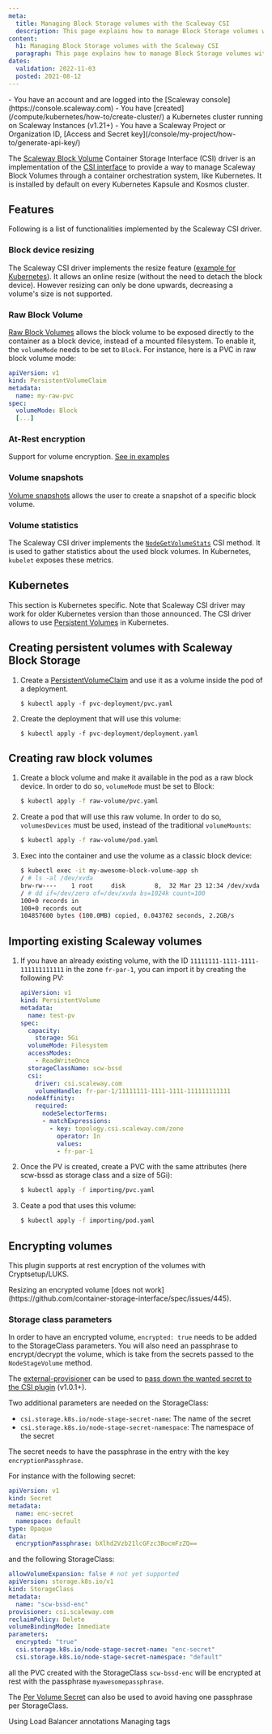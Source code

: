 ```yaml
---
meta:
  title: Managing Block Storage volumes with the Scaleway CSI
  description: This page explains how to manage Block Storage volumes with the Scaleway CSI.
content:
  h1: Managing Block Storage volumes with the Scaleway CSI
  paragraph: This page explains how to manage Block Storage volumes with the Scaleway CSI.
dates:
  validation: 2022-11-03
  posted: 2021-08-12
---
```


<Message type="requirement">
  - You have an account and are logged into the [Scaleway console](https://console.scaleway.com)
  - You have [created](/compute/kubernetes/how-to/create-cluster/) a Kubernetes cluster running on Scaleway Instances (v1.21+)
  - You have a Scaleway Project or Organization ID, [Access and Secret key](/console/my-project/how-to/generate-api-key/)
</Message>


The [Scaleway Block Volume](https://www.scaleway.com/en/block-storage/) Container Storage Interface (CSI) driver is an implementation of the [CSI interface](https://github.com/container-storage-interface/spec/blob/master/spec.md) to provide a way to manage Scaleway Block Volumes through a container orchestration system, like Kubernetes. It is installed by default on every Kubernetes Kapsule and Kosmos cluster.


## Features

Following is a list of functionalities implemented by the Scaleway CSI driver.

### Block device resizing

The Scaleway CSI driver implements the resize feature ([example for Kubernetes](https://kubernetes.io/blog/2018/07/12/resizing-persistent-volumes-using-kubernetes/)). It allows an online resize (without the need to detach the block device). However resizing can only be done upwards, decreasing a volume's size is not supported.

### Raw Block Volume

[Raw Block Volumes](https://kubernetes.io/blog/2019/03/07/raw-block-volume-support-to-beta/) allows the block volume to be exposed directly to the container as a block device, instead of a mounted filesystem. To enable it, the `volumeMode` needs to be set to `Block`. For instance, here is a PVC in raw block volume mode:

```yaml
apiVersion: v1
kind: PersistentVolumeClaim
metadata:
  name: my-raw-pvc
spec:
  volumeMode: Block
  [...]
```

### At-Rest encryption

Support for volume encryption. [See in examples](https://github.com/scaleway/scaleway-csi/tree/master/examples/kubernetes#encrypting-volumes)

### Volume snapshots

[Volume snapshots](https://kubernetes.io/docs/concepts/storage/volume-snapshots/) allows the user to create a snapshot of a specific block volume. 

### Volume statistics

The Scaleway CSI driver implements the [`NodeGetVolumeStats`](https://github.com/container-storage-interface/spec/blob/master/spec.md#nodegetvolumestats) CSI method. It is used to gather statistics about the used block volumes. In Kubernetes, `kubelet` exposes these metrics.

## Kubernetes

This section is Kubernetes specific. Note that Scaleway CSI driver may work for older Kubernetes version than those announced.
The CSI driver allows to use [Persistent Volumes](https://kubernetes.io/docs/concepts/storage/persistent-volumes/) in Kubernetes.

## Creating persistent volumes with Scaleway Block Storage 

1. Create a [PersistentVolumeClaim](https://kubernetes.io/docs/concepts/storage/persistent-volumes/) and use it as a volume inside the pod of a deployment.
    ```
    $ kubectl apply -f pvc-deployment/pvc.yaml
    ```
2. Create the deployment that will use this volume:
    ```
    $ kubectl apply -f pvc-deployment/deployment.yaml
    ```

## Creating raw block volumes 

1. Create a block volume and make it available in the pod as a raw block device. In order to do so, `volumeMode` must be set to Block:
    ```bash
    $ kubectl apply -f raw-volume/pvc.yaml
    ```
2. Create a pod that will use this raw volume. In order to do so, `volumesDevices` must be used, instead of the traditional `volumeMounts`:
    ```bash
    $ kubectl apply -f raw-volume/pod.yaml
    ```
3. Exec into the container and use the volume as a classic block device:
    ```bash
    $ kubectl exec -it my-awesome-block-volume-app sh
    / # ls -al /dev/xvda
    brw-rw----    1 root     disk        8,  32 Mar 23 12:34 /dev/xvda
    / # dd if=/dev/zero of=/dev/xvda bs=1024k count=100
    100+0 records in
    100+0 records out
    104857600 bytes (100.0MB) copied, 0.043702 seconds, 2.2GB/s
    ```

## Importing existing Scaleway volumes

1. If you have an already existing volume, with the ID `11111111-1111-1111-111111111111` in the zone `fr-par-1`, you can import it by creating the following PV:
    ```yaml
    apiVersion: v1
    kind: PersistentVolume
    metadata:
      name: test-pv
    spec:
      capacity:
        storage: 5Gi
      volumeMode: Filesystem
      accessModes:
        - ReadWriteOnce
      storageClassName: scw-bssd
      csi:
        driver: csi.scaleway.com
        volumeHandle: fr-par-1/11111111-1111-1111-111111111111
      nodeAffinity:
        required:
          nodeSelectorTerms:
          - matchExpressions:
            - key: topology.csi.scaleway.com/zone
              operator: In
              values:
              - fr-par-1
    ```
2. Once the PV is created, create a PVC with the same attributes (here scw-bssd as storage class and a size of 5Gi):
    ```bash
    $ kubectl apply -f importing/pvc.yaml
    ```
3. Ceate a pod that uses this volume:
    ```bash
    $ kubectl apply -f importing/pod.yaml
    ```

## Encrypting volumes 

This plugin supports at rest encryption of the volumes with Cryptsetup/LUKS.

<Message type="note">
  Resizing an encrypted volume [does not work](https://github.com/container-storage-interface/spec/issues/445).
</Message>

### Storage class parameters

In order to have an encrypted volume, `encrypted: true` needs to be added to the StorageClass parameters.
You will also need an passphrase to encrypt/decrypt the volume, which is take from the secrets passed to the `NodeStageVolume` method.

The [external-provisioner](https://github.com/kubernetes-csi/external-provisioner) can be used to [pass down the wanted secret to the CSI plugin](https://kubernetes-csi.github.io/docs/secrets-and-credentials-storage-class.html) (v1.0.1+).

Two additional parameters are needed on the StorageClass:
- `csi.storage.k8s.io/node-stage-secret-name`: The name of the secret
- `csi.storage.k8s.io/node-stage-secret-namespace`: The namespace of the secret

The secret needs to have the passphrase in the entry with the key `encryptionPassphrase`.

For instance with the following secret:
```yaml
apiVersion: v1
kind: Secret
metadata:
  name: enc-secret
  namespace: default
type: Opaque
data:
  encryptionPassphrase: bXlhd2Vzb21lcGFzc3BocmFzZQ==
```

and the following StorageClass:
```yaml
allowVolumeExpansion: false # not yet supported
apiVersion: storage.k8s.io/v1
kind: StorageClass
metadata:
  name: "scw-bssd-enc"
provisioner: csi.scaleway.com
reclaimPolicy: Delete
volumeBindingMode: Immediate
parameters:
  encrypted: "true"
  csi.storage.k8s.io/node-stage-secret-name: "enc-secret"
  csi.storage.k8s.io/node-stage-secret-namespace: "default"
```

all the PVC created with the StorageClass `scw-bssd-enc` will be encrypted at rest with the passphrase `myawesomepassphrase`.

The [Per Volume Secret](https://kubernetes-csi.github.io/docs/secrets-and-credentials-storage-class.html#per-volume-secrets) can also be used to avoid having one passphrase per StorageClass.


<Navigation title="See Also">
  <PreviousButton to="/compute/kubernetes/api-cli/using-load-balancer-annotations/">Using Load Balancer annotations</PreviousButton>
  <NextButton to="/compute/kubernetes/api-cli/managing-tags/">Managing tags</NextButton>
</Navigation>
